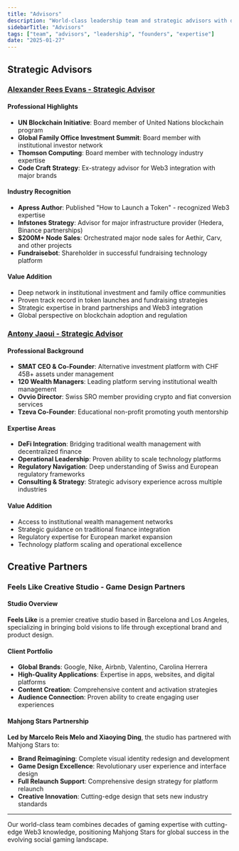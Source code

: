 ```yaml
---
title: "Advisors"
description: "World-class leadership team and strategic advisors with decades of gaming, blockchain, and financial expertise"
sidebarTitle: "Advisors"
tags: ["team", "advisors", "leadership", "founders", "expertise"]
date: "2025-01-27"
---
```


## Strategic Advisors

### [Alexander Rees Evans - Strategic Advisor](https://www.linkedin.com/in/alexander-rees-evans-91566a195/)

#### Professional Highlights
- **UN Blockchain Initiative**: Board member of United Nations blockchain program
- **Global Family Office Investment Summit**: Board member with institutional investor network
- **Thomson Computing**: Board member with technology industry expertise
- **Code Craft Strategy**: Ex-strategy advisor for Web3 integration with major brands

#### Industry Recognition
- **Apress Author**: Published "How to Launch a Token" - recognized Web3 expertise
- **Infstones Strategy**: Advisor for major infrastructure provider (Hedera, Binance partnerships)
- **$200M+ Node Sales**: Orchestrated major node sales for Aethir, Carv, and other projects
- **Fundraisebot**: Shareholder in successful fundraising technology platform

#### Value Addition
- Deep network in institutional investment and family office communities
- Proven track record in token launches and fundraising strategies
- Strategic expertise in brand partnerships and Web3 integration
- Global perspective on blockchain adoption and regulation

### [Antony Jaoui - Strategic Advisor](https://www.linkedin.com/in/anthony-jaoui/)

#### Professional Background
- **SMAT CEO & Co-Founder**: Alternative investment platform with CHF 45B+ assets under management
- **120 Wealth Managers**: Leading platform serving institutional wealth management
- **Ovvio Director**: Swiss SRO member providing crypto and fiat conversion services
- **Tzeva Co-Founder**: Educational non-profit promoting youth mentorship

#### Expertise Areas
- **DeFi Integration**: Bridging traditional wealth management with decentralized finance
- **Operational Leadership**: Proven ability to scale technology platforms
- **Regulatory Navigation**: Deep understanding of Swiss and European regulatory frameworks
- **Consulting & Strategy**: Strategic advisory experience across multiple industries

#### Value Addition
- Access to institutional wealth management networks
- Strategic guidance on traditional finance integration
- Regulatory expertise for European market expansion
- Technology platform scaling and operational excellence

## Creative Partners

### Feels Like Creative Studio - Game Design Partners

#### Studio Overview
**Feels Like** is a premier creative studio based in Barcelona and Los Angeles, specializing in bringing bold visions to life through exceptional brand and product design.

#### Client Portfolio
- **Global Brands**: Google, Nike, Airbnb, Valentino, Carolina Herrera
- **High-Quality Applications**: Expertise in apps, websites, and digital platforms
- **Content Creation**: Comprehensive content and activation strategies
- **Audience Connection**: Proven ability to create engaging user experiences

#### Mahjong Stars Partnership
**Led by Marcelo Reis Melo and Xiaoying Ding**, the studio has partnered with Mahjong Stars to:
- **Brand Reimagining**: Complete visual identity redesign and development
- **Game Design Excellence**: Revolutionary user experience and interface design
- **Full Relaunch Support**: Comprehensive design strategy for platform relaunch
- **Creative Innovation**: Cutting-edge design that sets new industry standards


---

Our world-class team combines decades of gaming expertise with cutting-edge Web3 knowledge, positioning Mahjong Stars for global success in the evolving social gaming landscape. 
